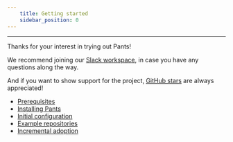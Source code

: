 ```yaml
---
    title: Getting started
    sidebar_position: 0
---
```


---

Thanks for your interest in trying out Pants!

We recommend joining our [Slack workspace](/community/members), in case you have any questions along the way.

And if you want to show support for the project, [GitHub stars](https://github.com/pantsbuild/pants) are always appreciated!

- [Prerequisites](./prerequisites.mdx)
- [Installing Pants](./installing-pants.mdx)
- [Initial configuration](./initial-configuration.mdx)
- [Example repositories](./example-projects-and-repositories.mdx)
- [Incremental adoption](./incremental-adoption.mdx)
